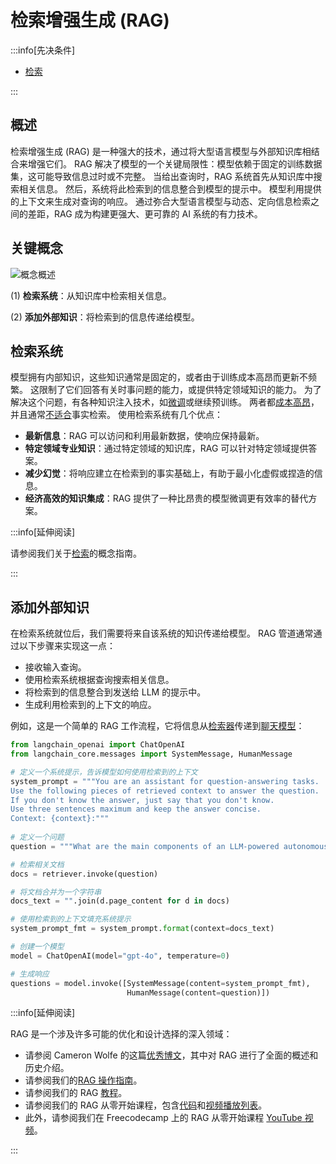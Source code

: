 # 检索增强生成 (RAG)

:::info[先决条件]

* [检索](/docs/concepts/retrieval/)

:::

## 概述

检索增强生成 (RAG) 是一种强大的技术，通过将大型语言模型与外部知识库相结合来增强它们。
RAG 解决了模型的一个关键局限性：模型依赖于固定的训练数据集，这可能导致信息过时或不完整。
当给出查询时，RAG 系统首先从知识库中搜索相关信息。
然后，系统将此检索到的信息整合到模型的提示中。
模型利用提供的上下文来生成对查询的响应。
通过弥合大型语言模型与动态、定向信息检索之间的差距，RAG 成为构建更强大、更可靠的 AI 系统的有力技术。

## 关键概念

![概念概述](/img/rag_concepts.png)

(1) **检索系统**：从知识库中检索相关信息。

(2) **添加外部知识**：将检索到的信息传递给模型。

## 检索系统

模型拥有内部知识，这些知识通常是固定的，或者由于训练成本高昂而更新不频繁。
这限制了它们回答有关时事问题的能力，或提供特定领域知识的能力。
为了解决这个问题，有各种知识注入技术，如[微调](https://hamel.dev/blog/posts/fine_tuning_valuable.html)或继续预训练。
两者都[成本高昂](https://www.glean.com/blog/how-to-build-an-ai-assistant-for-the-enterprise)，并且通常[不适合](https://www.anyscale.com/blog/fine-tuning-is-for-form-not-facts)事实检索。
使用检索系统有几个优点：

- **最新信息**：RAG 可以访问和利用最新数据，使响应保持最新。
- **特定领域专业知识**：通过特定领域的知识库，RAG 可以针对特定领域提供答案。
- **减少幻觉**：将响应建立在检索到的事实基础上，有助于最小化虚假或捏造的信息。
- **经济高效的知识集成**：RAG 提供了一种比昂贵的模型微调更有效率的替代方案。

:::info[延伸阅读]

请参阅我们关于[检索](/docs/concepts/retrieval/)的概念指南。

:::

## 添加外部知识

在检索系统就位后，我们需要将来自该系统的知识传递给模型。
RAG 管道通常通过以下步骤来实现这一点：

- 接收输入查询。
- 使用检索系统根据查询搜索相关信息。
- 将检索到的信息整合到发送给 LLM 的提示中。
- 生成利用检索到的上下文的响应。

例如，这是一个简单的 RAG 工作流程，它将信息从[检索器](/docs/concepts/retrievers/)传递到[聊天模型](/docs/concepts/chat_models/)：

```python
from langchain_openai import ChatOpenAI
from langchain_core.messages import SystemMessage, HumanMessage

# 定义一个系统提示，告诉模型如何使用检索到的上下文
system_prompt = """You are an assistant for question-answering tasks. 
Use the following pieces of retrieved context to answer the question. 
If you don't know the answer, just say that you don't know. 
Use three sentences maximum and keep the answer concise.
Context: {context}:"""
    
# 定义一个问题
question = """What are the main components of an LLM-powered autonomous agent system?"""

# 检索相关文档
docs = retriever.invoke(question)

# 将文档合并为一个字符串
docs_text = "".join(d.page_content for d in docs)

# 使用检索到的上下文填充系统提示
system_prompt_fmt = system_prompt.format(context=docs_text)

# 创建一个模型
model = ChatOpenAI(model="gpt-4o", temperature=0) 

# 生成响应
questions = model.invoke([SystemMessage(content=system_prompt_fmt),
                          HumanMessage(content=question)])
```

:::info[延伸阅读]

RAG 是一个涉及许多可能的优化和设计选择的深入领域：

* 请参阅 Cameron Wolfe 的这篇[优秀博文](https://cameronrwolfe.substack.com/p/a-practitioners-guide-to-retrieval?utm_source=profile&utm_medium=reader2)，其中对 RAG 进行了全面的概述和历史介绍。
* 请参阅我们的[RAG 操作指南](/docs/how_to/#qa-with-rag)。
* 请参阅我们的 RAG [教程](/docs/tutorials/)。
* 请参阅我们的 RAG 从零开始课程，包含[代码](https://github.com/langchain-ai/rag-from-scratch)和[视频播放列表](https://www.youtube.com/playlist?list=PLfaIDFEXuae2LXbO1_PKyVJiQ23ZztA0x)。
* 此外，请参阅我们在 Freecodecamp 上的 RAG 从零开始课程 [YouTube 视频](https://youtu.be/sVcwVQRHIc8?feature=shared)。

:::